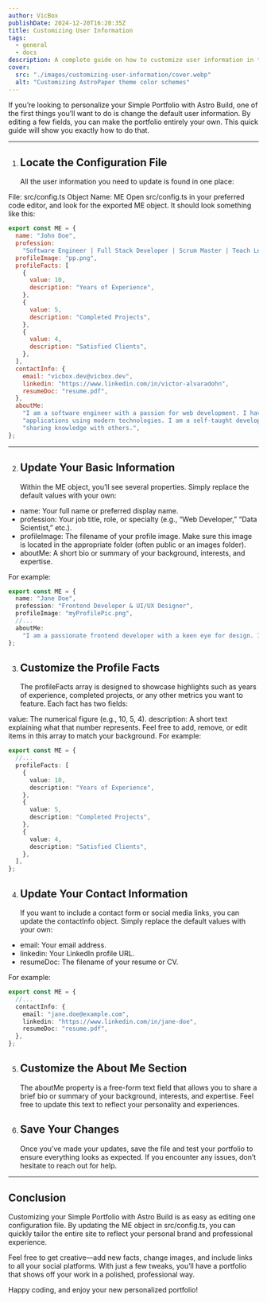 ```yaml
---
author: VicBox
publishDate: 2024-12-20T16:20:35Z
title: Customizing User Information
tags:
  - general
  - docs
description: A complete guide on how to customize user information in this Astro Simple Portfolio theme.
cover:
  src: "./images/customizing-user-information/cover.webp"
  alt: "Customizing AstroPaper theme color schemes"
---
```


If you’re looking to personalize your Simple Portfolio with Astro Build, one of the first things you’ll want to do is change the default user information. By editing a few fields, you can make the portfolio entirely your own. This quick guide will show you exactly how to do that.

---

1. ## Locate the Configuration File
   All the user information you need to update is found in one place:

File: src/config.ts
Object Name: ME
Open src/config.ts in your preferred code editor, and look for the exported ME object. It should look something like this:

```js
export const ME = {
  name: "John Doe",
  profession:
    "Software Engineer | Full Stack Developer | Scrum Master | Teach Lead",
  profileImage: "pp.png",
  profileFacts: [
    {
      value: 10,
      description: "Years of Experience",
    },
    {
      value: 5,
      description: "Completed Projects",
    },
    {
      value: 4,
      description: "Satisfied Clients",
    },
  ],
  contactInfo: {
    email: "vicbox.dev@vicbox.dev",
    linkedin: "https://www.linkedin.com/in/victor-alvaradohn",
    resumeDoc: "resume.pdf",
  },
  aboutMe:
    "I am a software engineer with a passion for web development. I have experience in building web " +
    "applications using modern technologies. I am a self-taught developer who enjoys learning new things and " +
    "sharing knowledge with others.",
};
```

---

2. ## Update Your Basic Information
   Within the ME object, you’ll see several properties. Simply replace the default values with your own:

- name: Your full name or preferred display name.
- profession: Your job title, role, or specialty (e.g., “Web Developer,” “Data Scientist,” etc.).
- profileImage: The filename of your profile image. Make sure this image is located in the appropriate folder (often public or an images folder).
- aboutMe: A short bio or summary of your background, interests, and expertise.

For example:

```ts
export const ME = {
  name: "Jane Doe",
  profession: "Frontend Developer & UI/UX Designer",
  profileImage: "myProfilePic.png",
  //...
  aboutMe:
    "I am a passionate frontend developer with a keen eye for design. I love transforming...",
};
```

3. ## Customize the Profile Facts
   The profileFacts array is designed to showcase highlights such as years of experience, completed projects, or any other metrics you want to feature. Each fact has two fields:

value: The numerical figure (e.g., 10, 5, 4).
description: A short text explaining what that number represents.
Feel free to add, remove, or edit items in this array to match your background. For example:

```ts
export const ME = {
  //...
  profileFacts: [
    {
      value: 10,
      description: "Years of Experience",
    },
    {
      value: 5,
      description: "Completed Projects",
    },
    {
      value: 4,
      description: "Satisfied Clients",
    },
  ],
};
```

4. ## Update Your Contact Information
   If you want to include a contact form or social media links, you can update the contactInfo object. Simply replace the default values with your own:

- email: Your email address.
- linkedin: Your LinkedIn profile URL.
- resumeDoc: The filename of your resume or CV.

For example:

```ts
export const ME = {
  //...
  contactInfo: {
    email: "jane.doe@example.com",
    linkedin: "https://www.linkedin.com/in/jane-doe",
    resumeDoc: "resume.pdf",
  },
};
```

5. ## Customize the About Me Section

   The aboutMe property is a free-form text field that allows you to share a brief bio or summary of your background, interests, and expertise. Feel free to update this text to reflect your personality and experiences.

6. ## Save Your Changes
   Once you’ve made your updates, save the file and test your portfolio to ensure everything looks as expected. If you encounter any issues, don’t hesitate to reach out for help.

---

## Conclusion

Customizing your Simple Portfolio with Astro Build is as easy as editing one configuration file. By updating the ME object in src/config.ts, you can quickly tailor the entire site to reflect your personal brand and professional experience.

Feel free to get creative—add new facts, change images, and include links to all your social platforms. With just a few tweaks, you’ll have a portfolio that shows off your work in a polished, professional way.

Happy coding, and enjoy your new personalized portfolio!
